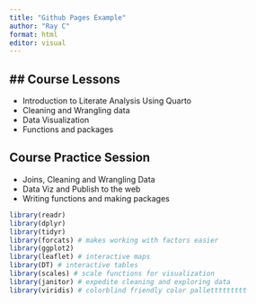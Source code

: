```yaml
---
title: "Github Pages Example"
author: "Ray C"
format: html
editor: visual
---
```


## \## Course Lessons

-   Introduction to Literate Analysis Using Quarto
-   Cleaning and Wrangling data
-   Data Visualization
-   Functions and packages

## Course Practice Session

-   Joins, Cleaning and Wrangling Data
-   Data Viz and Publish to the web
-   Writing functions and making packages

```r
library(readr)
library(dplyr)
library(tidyr)
library(forcats) # makes working with factors easier
library(ggplot2)
library(leaflet) # interactive maps
library(DT) # interactive tables
library(scales) # scale functions for visualization
library(janitor) # expedite cleaning and exploring data
library(viridis) # colorblind friendly color pallettttttttt
```
